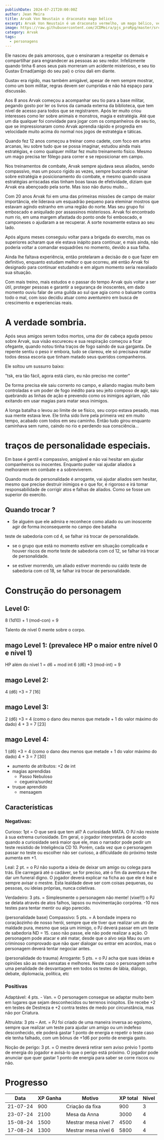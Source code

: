 ```yaml
---
publishDate: 2024-07-21T20:00:00Z
author: Jean Meira
title: Arvak Von Neustain o draconato mago bélico
excerpt: Arvak Von Neustain é um draconato vermelho, um mago bélico, versado na magia da escola da guerra e um estrategista.
image: https://raw.githubusercontent.com/JCDMeira/pjs_proRpg/master/src/assets/images/arvak.jpeg
category: Arvak
tags:
  - personagens
---
```


Ele nasceu de pais amorosos, que o ensinaram a respeitar os demais e compartilhar para engrandecer as pessoas ao seu redor. Infelizmente quando tinha 6 anos seus pais morreram um acidente misterioso, e seu tio Gustav Ernad(amigo do seu pai) o criou dali em diante.

Gustav era rigido, mas também amigável, apesar de nem sempre mostrar, como um bom militar, regras devem ser cumpridas e não há espaço para discussão.

Aos 8 anos Arvak começou a acompanhar seu tio para a base militar, pegando gosto por ler os livros da camada externa da biblioteca, que tem nível de acesso para todos que se registrarem. Após ler muito criou interesses como ler sobre animais e monstros, magia e estratégia. Até que um dia qualquer foi convidade para jogar com os companheiros de seu tio, que se impressionaram como Arvak aprendia rápido e progredia em velocidade muito acima do normal nos jogos de estratégia e táticas.

Quando fez 12 anos começou a treinar como cadete, com foco em artes arcanas, leu sobre tudo que se possa imaginar, estudou ainda mais estratégias, e como qualquer militar fez muito treinamento fisíco. Mesmo um mago precisa ter fôlego para correr e se reposicionar em campo.

Nos treinamentos de combate, Arvak sempre ajudava seus aliados, sendo compassívo, mas um pouco rigido as vezes, sempre buscando ensinar sobre estratégia e posicionamento do combate, e mesmo quando usava estratégias arriscadas elas tinham boas taxas de efetividade, diziam que Arvak era abençoado pela sorte. Mas isso não durou muito...

Com 20 anos Arvak foi em uma das primeiras missões de campo de maior importância, ele liderava um esquadrão pequeno para eleminar mostros que estavam agindo estranho em uma região do norte. Mas seu grupo foi emboscado e aniquilado por assassinos misteriosos. Arvak foi encontrado num rio, em uma margem afastada do ponto onde foi emboscado, e camponeses o ajudaram a se recuperar. A sorte novamente estava ao seu lado.

Após alguns meses conseguiu voltar para a brigada do exercíto, mas os superiores acharam que ele estava inápito para continuar, e mais ainda, não poderia voltar a comandar esquadrões no momento, devido a sua falha.

Ainda lhe faltava experiência, então protelaram a decisão de o que fazer em definitivo, enquanto estudam melhor o que ocorreu, até então Arvak foi designado para continuar estudando e em algum momento seria reavaliado sua situação.

Com mais treino, mais estudos e o passar do tempo Arvak quis voltar a ser útil, proteger pessoas e garantir a segurança de inoscentes, em dado momento ouviu falar de uma guilda ao sul que agia como o baluarte contra todo o mal, com isso decidiu atuar como aventureiro em busca de crescimento e experiencias reais.

# A verdade sombria.

Após seus amigos serem todos mortos, uma dor de cabeça aguda pesou sobre Arvak, sua visão escureceu e sua respiração começou a ficar ofegante, quando notou tinha traços de fogo saindo de sua garganta. De repente sentiu o peso ir embora, tudo se clareou, ele só precisava matar todos dessa escoria que tinham matado seus queridos companheiros.

Ele soltou um sussurro baixo:

"tsk, era tão fácil, agora está claro, eu não preciso me conter"

De forma precisa ele saiu corrento no campo, e aliando magias muito bem controladas e um poder de fogo inédito para seu jeito composo de agir, saiu quebrando as linhas de ação e prevendo como os inimigos agiriam, não exitando em usar magias para matar seus inimigos.

A longa batalha o levou ao limite de se físico, seu corpo estava pesado, mas sua mente estava leve. Ele tinha sido livre pela primeira vez em muito tempo, acabado com todos em seu caminho. Então tudo girou enquanto caminhava sem rumo, caindo no rio e perdendo sua consciência...

# traços de personalidade especiais.

Em base é gentil e compassivo, amigável e não vai hesitar em ajudar companheiros ou inocentes. Enquanto puder vai ajudar aliados a melhorarem em combate e a sobreviverem.

Quando muda de personalidade é arrogante, vai ajudar aliados sem hesitar, mesmo que precise destruir inimigos e o que for, é rigoroso e irá tomar responsabilidade de corrigir atos e falhas de aliados. Como se fosse um superior do exercíto.

## Quando trocar ?

- Se alguém que ele admira e reconhece como aliado ou um inoscente agir de forma inconsequente no campo dee batalha

teste de sabedoria com cd 4, se falhar irá trocar de personalidade.

- se o grupo que está no momento estiver em situação complicada e houver riscos de morte
  teste de sabedoria com cd 12, se falhar irá trocar de personalidade.

- se estiver morrendo, um aliado estiver morrendo ou caído
  teste de sabedoria com cd 18, se falhar irá trocar de personalidade.

# Construção do personagem

## Level 0:

8 (1d10) + 1 (mod-con) = 9

Talento de nível 0 mente sobre o corpo.

## mago Level 1: (prevalece HP o maior entre nível 0 e nível 1)

HP além do nível 1 = d6 + mod int
6 (d6) +3 (mod-int) = 9

## mago Level 2:

4 (d6) +3 = 7 [16]

## mago Level 3:

2 (d6) +3 = 4 (como o dano deu menos que metade + 1 do valor máximo do dado)
4 + 3 = 7 [23]

## mago Level 4:

1 (d6) +3 = 4 (como o dano deu menos que metade + 1 do valor máximo do dado)
4 + 3 = 7 [30]

- aumento de atributos: +2 de int
- magias aprendidas
  - Passo Nebuloso
  - cegueira/surdez
- truque aprendido
  - mensagem

## Características

### Negativas:

Curioso: 1pt = O que será que tem alí? A curiosidade MATA. O PJ não resiste à sua
extrema curiosidade. Em geral, o jogador interpretará de acordo quando a curiosidade
será maior que ele, mas o narrador pode pedir um teste resistido de Inteligência CD 10.
Porém, cada vez que o personagem passar no teste ou escolher não ser curioso, a
dificuldade do próximo teste aumenta em +1.

Leal: 2 pt. = o PJ não suporta a ideia de deixar um amigo ou colega para trás. Ele
carregará até o cadáver, se for preciso, até o fim da aventura e lhe dar um funeral
digno. O jogador deverá explicar na ficha ao que ele é leal e sempre avisar o mestre.
Esta lealdade deve ser com coisas pequenas, ou pessoas, ou ideias próprias, nunca
coletivas.

Verdadeiro: 3 pts. = Simplesmente o personagem não mente! (vixe!!!) o PJ se delata
através de atos falhos, lapsos ou movimentação corpórea. -10 nos testes para tentar
mentir ou algo parecido.

(personalidade base)
Compassivo: 5 pts. = A bondade impera no coraçãozinho de nosso herói, sempre que
ele tiver que realizar um ato de maldade pura, mesmo que seja um inimigo, o PJ
deverá passar em um teste de sabedoria ND = 15. caso não passe, ele não pode
realizar a ação. O personagem pode atacar e até matar, desde que o alvo seja Mau ou
um criminoso comprovado que não quer dialogar ou entrar em acordos, mas o
personagem deverá tentar negociar antes.

(personalidade do trauma)
Arrogante: 5 pts. = o PJ acha que suas ideias e opiniões são as mais sensatas e
melhores. Neste caso o personagem sofre uma penalidade de desvantagem em todos
os testes de lábia, diálogo, debate, diplomacia, política, etc

### Positivas

Adaptável: 4 pts. - Van. = O personagem consegue se adaptar muito bem em lugares
que sejam desconhecidos ou terrenos inóspitos. Ele recebe +2 em testes de Destreza e +2 contra testes de medo por circunstância, mas não por Criatura.

Altruísta: 3 pts – Ant. = PJ foi criado de uma maneira inversa ao egoísmo, sempre que realizar um teste para ajudar um amigo ou um indefeso desconhecido, ele poderá gastar 1 ponto de energia e repetir o teste caso ele tenha falhado, com um bônus de +1d6 por ponto de energia gasto.

Noção de perigo: 3 pt. = O mestre deverá retirar sem aviso prévio 1 ponto de energia do jogador e avisá-lo que o perigo está próximo. O jogador pode anunciar que quer gastar 1 ponto de energia para saber se corre riscos ou não.

# Progresso

| Data     | XP Ganha | Motivo               | XP total | Nível |
| -------- | -------- | -------------------- | -------- | ----- |
| 21-07-24 | 900      | Criação da fixa      | 900      | 3     |
| 23-07-24 | 2100     | Mesa da Anna         | 3000     | 4     |
| 15-08-24 | 1500     | Mestrar mesa nível 7 | 4500     | 4     |
| 17-08-24 | 1300     | Mestrar mesa nível 6 | 5800     | 4     |
